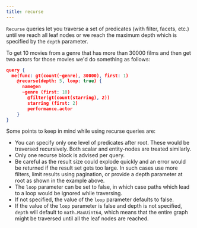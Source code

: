 ```yaml
---
title: recurse
---
```


`Recurse` queries let you traverse a set of predicates (with filter, facets,
etc.) until we reach all leaf nodes or we reach the maximum depth which is
specified by the `depth` parameter.

To get 10 movies from a genre that has more than 30000 films and then get two
actors for those movies we'd do something as follows:

```json
query {
  me(func: gt(count(~genre), 30000), first: 1)
    @recurse(depth: 5, loop: true) {
      name@en
      ~genre (first: 10)
        @filter(gt(count(starring), 2))
        starring (first: 2)
        performance.actor
    }
}
```

Some points to keep in mind while using recurse queries are:

- You can specify only one level of predicates after root. These would be
  traversed recursively. Both scalar and entity-nodes are treated similarly.
- Only one recurse block is advised per query.
- Be careful as the result size could explode quickly and an error would be
  returned if the result set gets too large. In such cases use more filters,
  limit results using pagination, or provide a depth parameter at root as shown
  in the example above.
- The `loop` parameter can be set to false, in which case paths which lead to a
  loop would be ignored while traversing.
- If not specified, the value of the `loop` parameter defaults to false.
- If the value of the `loop` parameter is false and depth is not specified,
  `depth` will default to `math.MaxUint64`, which means that the entire graph
  might be traversed until all the leaf nodes are reached.
